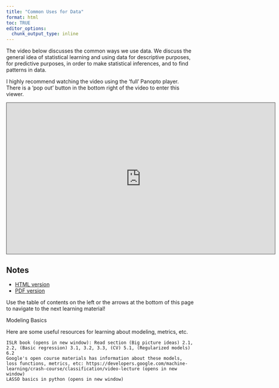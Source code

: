 ```yaml
---
title: "Common Uses for Data"
format: html
toc: TRUE
editor_options: 
  chunk_output_type: inline
---
```


The video below discusses the common ways we use data.  We discuss the general idea of statistical learning and using data for descriptive purposes, for predictive purposes, in order to make statistical inferences, and to find patterns in data.

I highly recommend watching the video using the 'full' Panopto player. There is a 'pop out' button in the bottom right of the video to enter this viewer.

```{=html}
<iframe src="https://ncsu.hosted.panopto.com/Panopto/Pages/Embed.aspx?id=6bb5d60f-a161-44c8-abd0-b0f0014391fb&autoplay=false&offerviewer=true&showtitle=true&showbrand=true&captions=false&interactivity=all" height="405" width="720" style="border: 1px solid #464646;" allowfullscreen allow="autoplay" aria-label="Panopto Embedded Video Player" aria-description="Course Goals" ></iframe>
```

## Notes

- <a href = "07-Common_Uses_For_Data.html" target = "_blank">HTML version</a>
- <a href = "PDFs/07-Common_Uses_For_Data.pdf" target = "_blank">PDF version</a>

Use the table of contents on the left or the arrows at the bottom of this page to navigate to the next learning material!


Modeling Basics

Here are some useful resources for learning about modeling, metrics, etc.

    ISLR book (opens in new window): Read section (Big picture ideas) 2.1, 2.2, (Basic regression) 3.1, 3.2, 3.3, (CV) 5.1, (Regularized models) 6.2
    Google's open course materials has information about these models, loss functions, metrics, etc: https://developers.google.com/machine-learning/crash-course/classification/video-lecture (opens in new window)
    LASSO basics in python (opens in new window)
